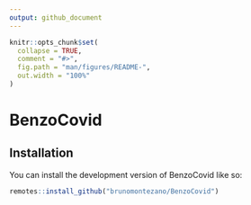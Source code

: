 ```yaml
---
output: github_document
---
```


<!-- README.md is generated from README.Rmd. Please edit that file -->

```r
knitr::opts_chunk$set(
  collapse = TRUE,
  comment = "#>",
  fig.path = "man/figures/README-",
  out.width = "100%"
)
```

# BenzoCovid

<!-- badges: start -->
<!-- badges: end -->

## Installation

You can install the development version of BenzoCovid like so:

``` r
remotes::install_github("brunomontezano/BenzoCovid")
```

